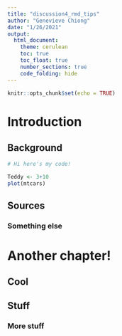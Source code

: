 ```yaml
---
title: "discussion4_rmd_tips"
author: "Genevieve Chiong"
date: "1/26/2021"
output: 
  html_document:
    theme: cerulean
    toc: true
    toc_float: true
    number_sections: true
    code_folding: hide
---
```


```r
knitr::opts_chunk$set(echo = TRUE)
```

# Introduction

## Background

```r
# Hi here's my code! 

Teddy <- 3+10
plot(mtcars)
```


## Sources

### Something else 

# Another chapter! 

## Cool 

## Stuff

### More stuff 